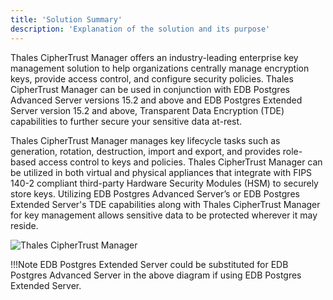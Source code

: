 ```yaml
---
title: 'Solution Summary'
description: 'Explanation of the solution and its purpose'
---
```


Thales CipherTrust Manager offers an industry-leading enterprise key management solution to help organizations centrally manage encryption keys, provide access control, and configure security policies. Thales CipherTrust Manager can be used in conjunction with EDB Postgres Advanced Server versions 15.2 and above and EDB Postgres Extended Server version 15.2 and above, Transparent Data Encryption (TDE) capabilities to further secure your sensitive data at-rest.

Thales CipherTrust Manager manages key lifecycle tasks such as generation, rotation, destruction, import and export, and provides role-based access control to keys and policies. Thales CipherTrust Manager can be utilized in both virtual and physical appliances that integrate with FIPS 140-2 compliant third-party Hardware Security Modules (HSM) to securely store keys.  Utilizing EDB Postgres Advanced Server’s or EDB Postgres Extended Server's TDE capabilities along with Thales CipherTrust Manager for key management allows sensitive data to be protected wherever it may reside.

![Thales CipherTrust Manager ](Images/ThalesSolutionSummary.png)

!!!Note
    EDB Postgres Extended Server could be substituted for EDB Postgres Advanced Server in the above diagram if using EDB Postgres Extended Server.